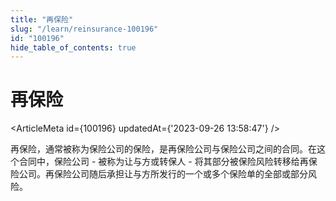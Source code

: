 ```yaml
---
title: "再保险"
slug: "/learn/reinsurance-100196"
id: "100196"
hide_table_of_contents: true
---
```



# 再保险

<ArticleMeta id={100196} updatedAt={'2023-09-26 13:58:47'} />
<div className='border-solid border-b border-t-0 my-4 border-[var(--ifm-color-gray-300)]' />

再保险，通常被称为保险公司的保险，是再保险公司与保险公司之间的合同。在这个合同中，保险公司 - 被称为让与方或转保人 - 将其部分被保险风险转移给再保险公司。再保险公司随后承担让与方所发行的一个或多个保险单的全部或部分风险。
